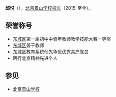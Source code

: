 {{blpunsourced|time=2016-11-20T22:59:51+00:00}}
'''邱悦'''（{{bd|1972年|catIdx=Q邱}}），[[北京景山学校|北京景山学校]][[校长|校长]]（2015-至今）。

==荣誉称号==
*[[东城区|东城区]]第一届初中中青年教师教学技能大赛一等奖
*[[东城区|东城区]]骨干教师
*[[东城区|东城区]]教育系统创先争优[[优秀共产党员|优秀共产党员]]
*践行北京精神先进个人

==参见==
*[[北京景山学校|北京景山学校]]

{{DEFAULTSORT:Qiu邱}}